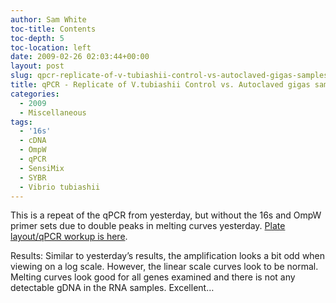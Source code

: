 ```yaml
---
author: Sam White
toc-title: Contents
toc-depth: 5
toc-location: left
date: 2009-02-26 02:03:44+00:00
layout: post
slug: qpcr-replicate-of-v-tubiashii-control-vs-autoclaved-gigas-samples-see-yesterday
title: qPCR - Replicate of V.tubiashii Control vs. Autoclaved gigas samples (see yesterday)
categories:
  - 2009
  - Miscellaneous
tags:
  - '16s'
  - cDNA
  - OmpW
  - qPCR
  - SensiMix
  - SYBR
  - Vibrio tubiashii
---
```


This is a repeat of the qPCR from yesterday, but without the 16s and OmpW primer sets due to double peaks in melting curves yesterday. [Plate layout/qPCR workup is here](https://eagle.fish.washington.edu/Arabidopsis/Notebook%20Workup%20Files/20090225-1.jpg).

Results: Similar to yesterday's results, the amplification looks a bit odd when viewing on a log scale. However, the linear scale curves look to be normal. Melting curves look good for all genes examined and there is not any detectable gDNA in the RNA samples. Excellent...
